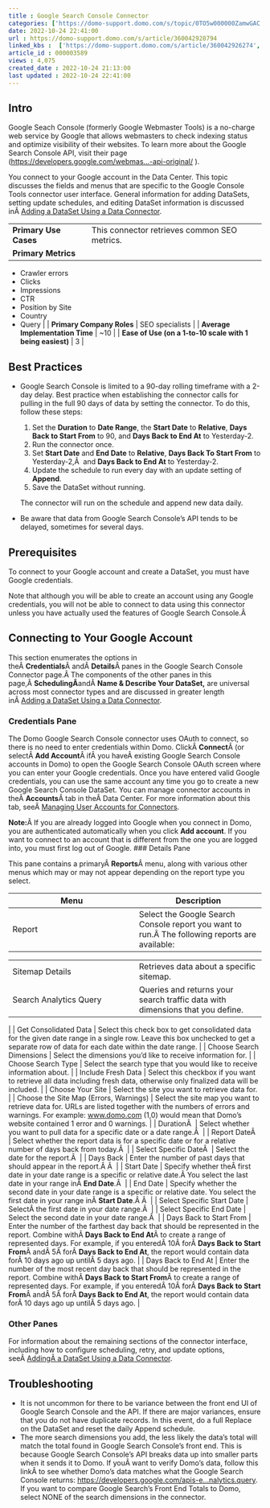 ```yaml
---
title : Google Search Console Connector
categories: ['https://domo-support.domo.com/s/topic/0TO5w000000ZamwGAC']
date: 2022-10-24 22:41:00
url : https://domo-support.domo.com/s/article/360042928794
linked_kbs :  ['https://domo-support.domo.com/s/article/360042926274', 'https://domo-support.domo.com/s/knowledge-base', 'https://domo-support.domo.com/s/article/360042925494', 'https://domo-support.domo.com/s/article/360043429953', 'https://domo-support.domo.com/s/article/360042926054', 'https://domo-support.domo.com/s/article/360042928794', 'https://domo-support.domo.com/s/article/360043429933', 'https://domo-support.domo.com/s/article/360043429693', 'https://domo-support.domo.com/s/topic/0TO5w000000ZamwGAC', 'https://domo-support.domo.com/s/article/360043429913']
article_id : 000003589
views : 4,075
created_date : 2022-10-24 21:13:00
last updated : 2022-10-24 22:41:00
---
```




Intro
-----


Google Seach Console (formerly Google Webmaster Tools) is a no-charge web service by Google that allows webmasters to check indexing status and optimize visibility of their websites. To learn more about the Google Search Console API, visit their page ([https://developers.google.com/webmas...-api-original/](https://developers.google.com/webmaster-tools/search-console-api-original/ "https://developers.google.com/webmaster-tools/search-console-api-original/") ).


You connect to your Google account in the Data Center. This topic discusses the fields and menus that are specific to the Google Console Tools connector user interface. General information for adding DataSets, setting update schedules, and editing DataSet information is discussed inÂ [Adding a DataSet Using a Data Connector](..\adding_a_dataset_using_a_connector\index.html "Adding a DataSet Using a Data Connector").




|  |  |
| --- | --- |
| **Primary Use Cases** | This connector retrieves common SEO metrics. |
| **Primary Metrics** | 
* Crawler errors
* Clicks
* Impressions
* CTR
* Position by Site
* Country
* Query
 |
| **Primary Company Roles** | SEO specialists |
| **Average Implementation Time** | ~10 |
| **Ease of Use (on a 1-to-10 scale with 1 being easiest)** | 3 |


Best Practices
--------------



* Google Search Console is limited to a 90-day rolling timeframe with a 2-day delay. Best practice when establishing the connector calls for pulling in the full 90 days of data by setting the connector. To do this, follow these steps:


	1. Set the **Duration** to **Date Range**, the **Start Date** to **Relative**, **Days Back to Start From** to 90, and **Days Back to End At** to Yesterday-2.
	2. Run the connector once.
	3. Set **Start Date** and **End Date** to **Relative**, **Days Back To Start From** to Yesterday-2,Â  and **Days Back to End At** to Yesterday-2.
	4. Update the schedule to run every day with an update setting of **Append**.
	5. Save the DataSet without running.  
	  
	The connector will run on the schedule and append new data daily.
* Be aware that data from Google Search Console's API tends to be delayed, sometimes for several days.


Prerequisites
-------------


To connect to your Google account and create a DataSet, you must have Google credentials.


Note that although you will be able to create an account using any Google credentials, you will not be able to connect to data using this connector unless you have actually used the features of Google Search Console.Â 


Connecting to Your Google Account
---------------------------------


This section enumerates the options in theÂ **Credentials**Â andÂ **Details**Â panes in the Google Search Console Connector page.Â The components of the other panes in this page,Â **SchedulingÂ**andÂ **Name & Describe Your DataSet,** are universal across most connector types and are discussed in greater length inÂ [Adding a DataSet Using a Data Connector](..\adding_a_dataset_using_a_connector\index.html "Adding a DataSet Using a Data Connector").


### Credentials Pane


The Domo Google Search Console connector uses OAuth to connect, so there is no need to enter credentials within Domo. ClickÂ **Connect**Â (or selectÂ **Add Account**Â ifÂ you haveÂ existing Google Search Console accounts in Domo) to open the Google Search Console OAuth screen where you can enter your Google credentials. Once you have entered valid Google credentials, you can use the same account any time you go to create a new Google Search Console DataSet. You can manage connector accounts in theÂ **Accounts**Â tab in theÂ Data Center. For more information about this tab, seeÂ [Managing User Accounts for Connectors](..\managing_user_accounts_for_connectors\index.html "Managing User Accounts for Connectors").


**Note:**Â If you are already logged into Google when you connect in Domo, you are authenticated automatically when you click **Add account**. If you want to connect to an account that is different from the one you are logged into, you must first log out of Google.
### Details Pane


This pane contains a primaryÂ **Reports**Â menu, along with various other menus which may or may not appear depending on the report type you select.




| Menu | Description |
| --- | --- |
| Report | Select the Google Search Console report you want to run.Â The following reports are available:

|  |  |
| --- | --- |
| Sitemap Details | Retrieves data about a specific sitemap. |
| Search Analytics Query | Queries and returns your search traffic data with dimensions that you define. |

 |
| Get Consolidated Data | Select this check box to get consolidated data for the given date range in a single row. Leave this box unchecked to get a separate row of data for each date within the date range. |
| Choose Search Dimensions | Select the dimensions you'd like to receive information for. |
| Choose Search Type | Select the search type that you would like to receive information about. |
| Include Fresh Data | Select this checkbox if you want to retrieve all data including fresh data, otherwise only finalized data will be included. |
| Choose Your Site | Select the site you want to retrieve data for. |
| Choose the Site Map (Errors, Warnings) | Select the site map you want to retrieve data for. URLs are listed together with the numbers of errors and warnings. For example: [www.domo.com](http://www.domo.com) (1,0) would mean that Domo's website contained 1 error and 0 warnings. |
| DurationÂ  | Select whether you want to pull data for a specific date or a date range.Â  |
| Report DateÂ  | Select whether the report data is for a specific date or for a relative number of days back from today.Â  |
| Select Specific DateÂ  | Select the date for the report.Â  |
| Days Back | Enter the number of past days that should appear in the report.Â Â  |
| Start Date | Specify whether theÂ first date in your date range is a specific or relative date.Â You select the last date in your range inÂ **End Date**.Â  |
| End Date | Specify whether the second date in your date range is a specific or relative date. You select the first date in your range inÂ **Start Date**.Â Â  |
| Select Specific Start Date | SelectÂ the first date in your date range.Â  |
| Select Specific End Date | Select the second date in your date range.Â  |
| Days Back to Start From | Enter the number of the farthest day back that should be represented in the report. Combine withÂ **Days Back to End At**Â to create a range of represented days.
For example, if you enteredÂ 10Â forÂ **Days Back to Start From**Â andÂ 5Â forÂ **Days Back to End At**, the report would contain data forÂ 10 days ago up untilÂ 5 days ago. |
| Days Back to End At | Enter the number of the most recent day back that should be represented in the report. Combine withÂ **Days Back to Start From**Â to create a range of represented days.
For example, if you enteredÂ 10Â forÂ **Days Back to Start From**Â andÂ 5Â forÂ **Days Back to End At**, the report would contain data forÂ 10 days ago up untilÂ 5 days ago. |


### Other Panes


For information about the remaining sections of the connector interface, including how to configure scheduling, retry, and update options, seeÂ [AddingÂ a DataSet Using a Data Connector](..\adding_a_dataset_using_a_connector\index.html "Adding a DataSet Using a Data Connector").


Troubleshooting
---------------



* It is not uncommon for there to be variance between the front end UI of Google Search Console and the API. If there are major variances, ensure that you do not have duplicate records. In this event, do a full Replace on the DataSet and reset the daily Append schedule.
* The more search dimensions you add, the less likely the data's total will match the total found in Google Search Console's front end. This is because Google Search Console's API breaks data up into smaller parts when it sends it to Domo. If youÂ want to verify Domo's data, follow this linkÂ to see whether Domo's data matches what the Google Search Console returns: [https://developers.google.com/apis-e...nalytics.query](https://developers.google.com/apis-explorer/#p/webmasters/v3/webmasters.searchanalytics.query "https://developers.google.com/apis-explorer/#p/webmasters/v3/webmasters.searchanalytics.query"). If you want to compare Google Search's Front End Totals to Domo, select NONE of the search dimensions in the connector.
